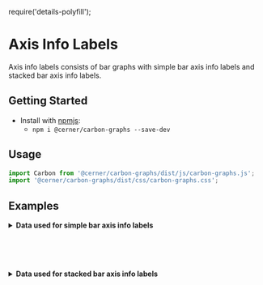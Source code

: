 require('details-polyfill');

# Axis Info Labels

Axis info labels consists of bar graphs with simple bar axis info labels and stacked bar axis info labels.

## Getting Started

- Install with [npmjs](https://www.npmjs.com):
  - `npm i @cerner/carbon-graphs --save-dev`

## Usage
```jsx
import Carbon from '@cerner/carbon-graphs/dist/js/carbon-graphs.js';
import '@cerner/carbon-graphs/dist/css/carbon-graphs.css';
```
## Examples
<SimpleAxisInfoLabelBarGraph />

<details>
<summary style={{fontSize: 24 }}>
<b>Data used for simple bar axis info labels</b>
</summary>

### Graph Config object
<SimpleAxisInfoLabelGraphConfig />

### Data object
<SimpleAxisInfoLabelDataObject />
</details>

<br/><br/><br/>

<StackedAxisInfoLabelBarGraph />

<details>
<summary style={{fontSize: 24 }}>
<b>Data used for stacked bar axis info labels</b>
</summary>

### Graph Config object
<StackedAxisInfoLabelGraphConfig />

### Data object
#### Dataset 1
<StackedAxisInfoLabelDataObject1 />

#### Dataset 2
<StackedAxisInfoLabelDataObject2 />

#### Dataset 3
<StackedAxisInfoLabelDataObject3 />
</details>
